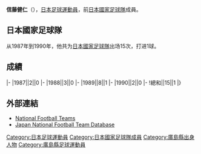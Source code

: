 {{Infobox football biography
|name=信藤健仁
|image=
|fullname=信藤健仁
|birth_date={{Birth date and age|1960|9|15}}
|cityofbirth=[[廣島縣|廣島縣]]
|countryofbirth=[[日本|日本]]
|height=1.80 m
|position=[[後衛_(足球)|後衛]]
|currentclub=
|years=
|clubs=
|caps(goals)=
|nationalyears=1987-1990
|nationalteam=[[日本國家足球隊|日本]]
|nationalcaps(goals)=15 (1)
}}
'''信藤健仁'''（{{Bd|1960年|9月15日||}}），[[日本|日本]][[足球|足球]][[運動員|運動員]]，前[[日本國家足球隊|日本國家足球隊]]成員。

==日本國家足球隊==
从1987年到1990年，他共为[[日本國家足球隊|日本國家足球隊]]出场15次，打进1球。

==成績==
{{Football player national team statistics|JPN}}
|-
|1987||2||0
|-
|1988||3||0
|-
|1989||8||1
|-
|1990||2||0
|-
!總和||15||1
|}

==外部連結==
{{Reflist}}
*[http://www.national-football-teams.com/v2/player.php?id=35819 National Football Teams] {{Wayback|url=http://www.national-football-teams.com/v2/player.php?id=35819 |date=20121012185259 }}
*[https://web.archive.org/web/20160319092913/http://www.japannationalfootballteam.com/en/players/shinto_katsuyoshi.html Japan National Football Team Database]

{{Japan-footy-bio-stub}}
[[Category:日本足球運動員|Category:日本足球運動員]]
[[Category:日本國家足球隊成員|Category:日本國家足球隊成員]]
[[Category:廣島縣出身人物|Category:廣島縣出身人物]]
[[Category:廣島縣足球運動員|Category:廣島縣足球運動員]]